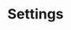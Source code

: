 ---
title: Settings
info: "Learn how to manage your workspace: permissions, billing, data model and much more."
icon: IconGitHub
image: /images/user-guide/workflows/workflow.png
sectionInfo: Learn how to manage your workspace.
---